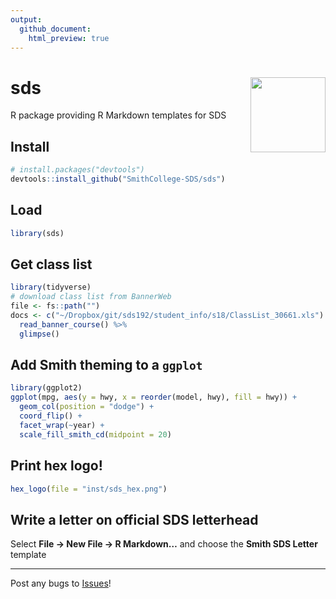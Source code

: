 ```yaml
---
output:
  github_document:
    html_preview: true
---
```


# sds <img src='man/figures/logo.png' align="right" height="120" />

R package providing R Markdown templates for SDS

## Install

```r
# install.packages("devtools")
devtools::install_github("SmithCollege-SDS/sds")
```

## Load

```r
library(sds)
```

## Get class list

```r
library(tidyverse)
# download class list from BannerWeb
file <- fs::path("")
docs <- c("~/Dropbox/git/sds192/student_info/s18/ClassList_30661.xls") %>%
  read_banner_course() %>%
  glimpse()
```

## Add Smith theming to a `ggplot`

```r
library(ggplot2)
ggplot(mpg, aes(y = hwy, x = reorder(model, hwy), fill = hwy)) +
  geom_col(position = "dodge") +
  coord_flip() +
  facet_wrap(~year) +
  scale_fill_smith_cd(midpoint = 20)
```



## Print hex logo!

```r
hex_logo(file = "inst/sds_hex.png")
```

## Write a letter on official SDS letterhead

Select **File -> New File -> R Markdown...** and choose the **Smith SDS Letter** template

---

Post any bugs to [Issues](https://github.com/SmithCollege-SDS/sds/issues)!
